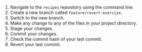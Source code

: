 1. Navigate to the `recipes` repository using the command line.
1. Create a new branch called `feature/revert-exercise`.
1. Switch to the new branch.
1. Make any change to any of the files in your project directory.
1. Stage your changes.
1. Commit your changes.
1. Check the commit hash of your last commit.
1. Revert your last commit.